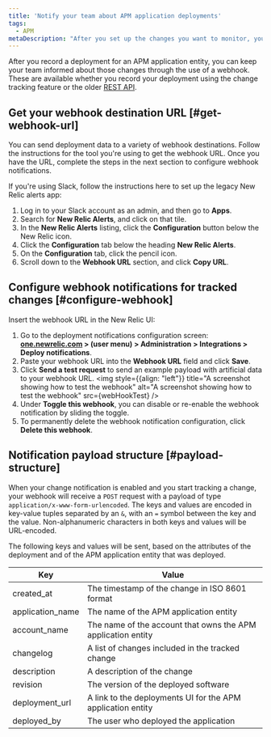 ```yaml
---
title: 'Notify your team about APM application deployments'
tags:
  - APM
metaDescription: "After you set up the changes you want to monitor, you can use a webhook to notify your colleagues about the impacts of those changes."
---
```






After you record a deployment for an APM application entity, you can keep your team informed about those changes through the use of a webhook. These are available whether you record your deployment using the change tracking feature or the older [REST API](/docs/apm/apm-ui-pages/events/record-deployments/#api-instructions).

## Get your webhook destination URL [#get-webhook-url]

You can send deployment data to a variety of webhook destinations. Follow the instructions for the tool you're using to get the webhook URL. Once you have the URL, complete the steps in the next section to configure webhook notifications.

If you're using Slack, follow the instructions here to set up the legacy New Relic alerts app:

1. Log in to your Slack account as an admin, and then go to **Apps**.
1. Search for **New Relic Alerts**, and click on that tile.
1. In the **New Relic Alerts** listing, click the **Configuration** button below the New Relic icon.
1. Click the **Configuration** tab below the heading **New Relic Alerts**.
1. On the **Configuration** tab, click the pencil icon.
1. Scroll down to the **Webhook URL** section, and click **Copy URL**.

## Configure webhook notifications for tracked changes [#configure-webhook]

Insert the webhook URL in the New Relic UI:

1. Go to the deployment notifications configuration screen: **[one.newrelic.com](https://one.newrelic.com/) > (user menu) > Administration > Integrations > Deploy notifications**.
1. Paste your webhook URL into the **Webhook URL** field and click **Save**.
1. Click **Send a test request** to send an example payload with artificial data to your webhook URL.
    <img
      style={{align: "left"}}
      title="A screenshot showing how to test the webhook"
      alt="A screenshot showing how to test the webhook"
      src={webHookTest}
    />
1. Under **Toggle this webhook**, you can disable or re-enable the webhook notification by sliding the toggle.
1. To permanently delete the webhook notification configuration, click **Delete this webhook**.

## Notification payload structure [#payload-structure]

When your change notification is enabled and you start tracking a change, your webhook will receive a `POST` request with a payload of type `application/x-www-form-urlencoded`. The keys and values are encoded in key-value tuples separated by an `&`, with an `=` symbol between the key and the value. Non-alphanumeric characters in both keys and values will be URL-encoded.

The following keys and values will be sent, based on the attributes of the deployment and of the APM application entity that was deployed.


<table>
  <thead>
    <tr>
      <th>Key</th>
      <th>Value</th>
    </tr>
  </thead>
  <tbody>
    <tr>
      <td>created_at</td>
      <td>The timestamp of the change in ISO 8601 format</td>
    </tr>
    <tr>
      <td>application_name</td>
      <td>The name of the APM application entity</td>
    </tr>
    <tr>
      <td>account_name</td>
      <td>The name of the account that owns the APM application entity</td>
    </tr>
    <tr>
      <td>changelog</td>
      <td>A list of changes included in the tracked change</td>
    </tr>
    <tr>
      <td>description</td>
      <td>A description of the change</td>
    </tr>
    <tr>
      <td>revision</td>
      <td>The version of the deployed software</td>
    </tr>
    <tr>
      <td>deployment_url</td>
      <td>A link to the deployments UI for the APM application entity</td>
    </tr>
    <tr>
      <td>deployed_by</td>
      <td>The user who deployed the application</td>
    </tr>
  </tbody>
</table>
